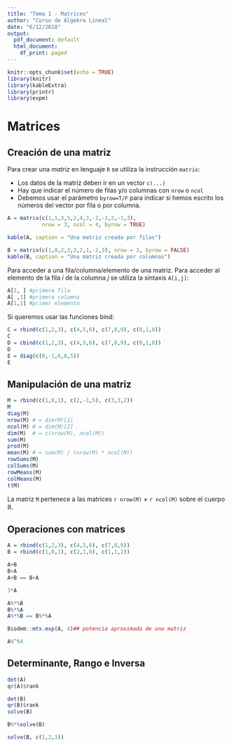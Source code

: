 ```yaml
---
title: "Tema 1 - Matrices"
author: "Curso de Álgebra Lineal"
date: "6/12/2018"
output:
  pdf_document: default
  html_document:
    df_print: paged
---
```


```r
knitr::opts_chunk$set(echo = TRUE)
library(knitr)
library(kableExtra)
library(printr)
library(expm)
```

# Matrices

## Creación de una matriz

Para crear una *matriz* en lenguaje `R` se utiliza la instrucción `matrix`:

- Los datos de la matriz deben ir en un vector `c(...)`
- Hay que indicar el número de filas y/o columnas con `nrow` o `ncol`
- Debemos usar el parámetro `byrow=T/F` para indicar si hemos escrito los números del vector por fila o por columna.

```r
A = matrix(c(1,1,3,5,2,4,3,-2,-2,2,-1,3), 
           nrow = 3, ncol = 4, byrow = TRUE)

kable(A, caption = "Una matriz creada por filas")

B = matrix(c(1,0,2,3,3,2,1,-2,3), nrow = 3, byrow = FALSE)
kable(B, caption = "Una matriz creada por columnas")
```

Para acceder a una fila/columna/elemento de una matriz. Para acceder al elemento de la fila $i$ de la columna $j$ se utiliza la sintaxis `A[i,j]`:
```r

A[1, ] #primera fila
A[ ,1] #primera columna
A[1,1] #primer elemento
```

Si queremos usar las funciones bind:
```r
C = rbind(c(1,2,3), c(4,5,6), c(7,8,9), c(0,1,0))
C
D = cbind(c(1,2,3), c(4,5,6), c(7,8,9), c(0,1,0))
D
E = diag(c(0,-1,6,8,5))
E
```

## Manipulación de una matriz

```r
M = rbind(c(1,0,1), c(2,-1,5), c(3,3,2))
M
diag(M)
nrow(M) # = dim(M)[1]
ncol(M) # = dim(M)[2]
dim(M)  # = c(nrow(M), ncol(M))
sum(M)
prod(M)
mean(M) # = sum(M) / (nrow(M) * ncol(M))
rowSums(M)
colSums(M)
rowMeans(M)
colMeans(M)
t(M)
```

La matriz `M` pertenece a las matrices `r nrow(M)` $\times$ `r ncol(M)` sobre el cuerpo $\mathbb{R}$.

## Operaciones con matrices

```r
A = rbind(c(1,2,3), c(4,5,6), c(7,8,9))
B = rbind(c(1,0,1), c(2,1,0), c(1,1,1))

A+B
B+A
A+B == B+A

3*A

A%*%B
B%*%A
A%*%B == B%*%A

Biodem::mtx.exp(A, 4)## potencia aproximada de una matriz

A%^%4

```

## Determinante, Rango e Inversa

```r
det(A)
qr(A)$rank

det(B)
qr(B)$rank
solve(B)

B%*%solve(B)

solve(B, c(1,2,3))
```

